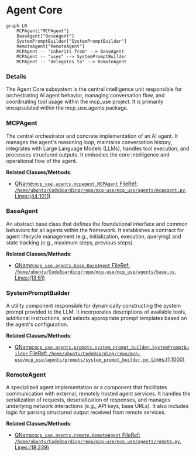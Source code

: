 # Agent Core
```mermaid
graph LR
    MCPAgent["MCPAgent"]
    BaseAgent["BaseAgent"]
    SystemPromptBuilder["SystemPromptBuilder"]
    RemoteAgent["RemoteAgent"]
    MCPAgent -- "inherits from" --> BaseAgent
    MCPAgent -- "uses" --> SystemPromptBuilder
    MCPAgent -- "delegates to" --> RemoteAgent
```

### Details

The Agent Core subsystem is the central intelligence unit responsible for orchestrating AI agent behavior, managing conversation flow, and coordinating tool usage within the mcp_use project. It is primarily encapsulated within the mcp_use.agents package.

### MCPAgent
The central orchestrator and concrete implementation of an AI agent. It manages the agent's reasoning loop, maintains conversation history, integrates with Large Language Models (LLMs), handles tool execution, and processes structured outputs. It embodies the core intelligence and operational flow of the agent.


**Related Classes/Methods**:

- <a href="https://github.com/mcp-use/mcp-use/blob/main/mcp_use/agents/mcpagent.py#L44-L1011" target="_blank" rel="noopener noreferrer">QName:`mcp_use.agents.mcpagent.MCPAgent` FileRef: `/home/ubuntu/CodeBoarding/repo/mcp-use/mcp_use/agents/mcpagent.py`, Lines:(44:1011)</a>


### BaseAgent
An abstract base class that defines the foundational interface and common behaviors for all agents within the framework. It establishes a contract for agent lifecycle management (e.g., initialization, execution, querying) and state tracking (e.g., maximum steps, previous steps).


**Related Classes/Methods**:

- <a href="https://github.com/mcp-use/mcp-use/blob/main/mcp_use/agents/base.py#L13-L61" target="_blank" rel="noopener noreferrer">QName:`mcp_use.agents.base.BaseAgent` FileRef: `/home/ubuntu/CodeBoarding/repo/mcp-use/mcp_use/agents/base.py`, Lines:(13:61)</a>


### SystemPromptBuilder
A utility component responsible for dynamically constructing the system prompt provided to the LLM. It incorporates descriptions of available tools, additional instructions, and selects appropriate prompt templates based on the agent's configuration.


**Related Classes/Methods**:

- <a href="https://github.com/mcp-use/mcp-use/blob/main/mcp_use/agents/prompts/system_prompt_builder.py#L1-L1000" target="_blank" rel="noopener noreferrer">QName:`mcp_use.agents.prompts.system_prompt_builder.SystemPromptBuilder` FileRef: `/home/ubuntu/CodeBoarding/repo/mcp-use/mcp_use/agents/prompts/system_prompt_builder.py`, Lines:(1:1000)</a>


### RemoteAgent
A specialized agent implementation or a component that facilitates communication with external, remotely hosted agent services. It handles the serialization of requests, deserialization of responses, and manages underlying network interactions (e.g., API keys, base URLs). It also includes logic for parsing structured output received from remote services.


**Related Classes/Methods**:

- <a href="https://github.com/mcp-use/mcp-use/blob/main/mcp_use/agents/remote.py#L18-L239" target="_blank" rel="noopener noreferrer">QName:`mcp_use.agents.remote.RemoteAgent` FileRef: `/home/ubuntu/CodeBoarding/repo/mcp-use/mcp_use/agents/remote.py`, Lines:(18:239)</a>
